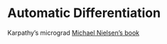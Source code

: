 # Automatic Differentiation

Karpathy's micrograd
[Michael Nielsen's book](http://neuralnetworksanddeeplearning.com/)
